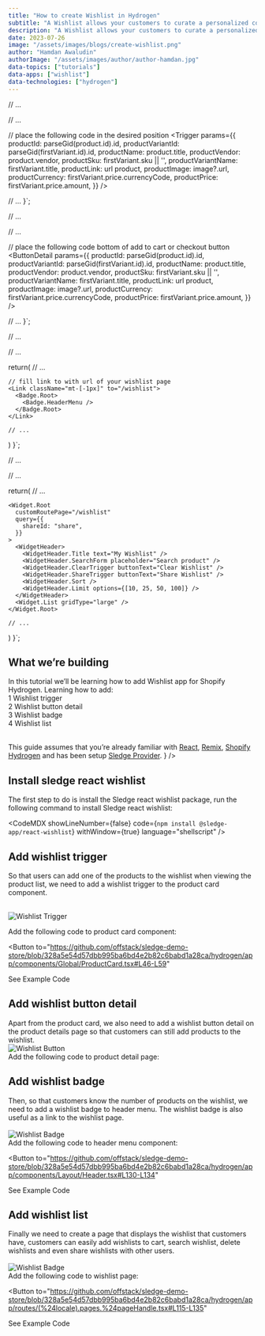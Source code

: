 ```yaml
---
title: "How to create Wishlist in Hydrogen"
subtitle: "A Wishlist allows your customers to curate a personalized collection of products they desire, but may not be ready to purchase immediately."
description: "A Wishlist allows your customers to curate a personalized collection of products they desire, but may not be ready to purchase immediately."
date: 2023-07-26
image: "/assets/images/blogs/create-wishlist.png"
author: "Hamdan Awaludin"
authorImage: "/assets/images/author/author-hamdan.jpg"
data-topics: ["tutorials"]
data-apps: ["wishlist"]
data-technologies: ["hydrogen"]
---
```


<RecommendedPosts type="card" autoGenerate/>

// ...

  // ...
  
  // place the following code in the desired position
  <Trigger
    params={{
      productId: parseGid(product.id).id,
      productVariantId: parseGid(firstVariant.id).id,
      productName: product.title,
      productVendor: product.vendor,
      productSku: firstVariant.sku || '',
      productVariantName: firstVariant.title,
      productLink: url product,
      productImage: image?.url,
      productCurrency: firstVariant.price.currencyCode,
      productPrice: firstVariant.price.amount,
    }}
  />

// ...
}`;

// ...

  // ...
  
  // place the following code bottom of add to cart or checkout button
  <ButtonDetail
    params={{
      productId: parseGid(product.id).id,
      productVariantId: parseGid(firstVariant.id).id,
      productName: product.title,
      productVendor: product.vendor,
      productSku: firstVariant.sku || '',
      productVariantName: firstVariant.title,
      productLink: url product,
      productImage: image?.url,
      productCurrency: firstVariant.price.currencyCode,
      productPrice: firstVariant.price.amount,
    }}
  />

// ...
}`;

// ...

  // ...

return(
// ...

    // fill link to with url of your wishlist page
    <Link className="mt-[-1px]" to="/wishlist">
      <Badge.Root>
        <Badge.HeaderMenu />
      </Badge.Root>
    </Link>

    // ...

)
}`;

// ...

  // ...

return(
// ...

    <Widget.Root
      customRoutePage="/wishlist"
      query={{
        shareId: "share",
      }}
    >
      <WidgetHeader>
        <WidgetHeader.Title text="My Wishlist" />
        <WidgetHeader.SearchForm placeholder="Search product" />
        <WidgetHeader.ClearTrigger buttonText="Clear Wishlist" />
        <WidgetHeader.ShareTrigger buttonText="Share Wishlist" />
        <WidgetHeader.Sort />
        <WidgetHeader.Limit options={[10, 25, 50, 100]} />
      </WidgetHeader>
      <Widget.List gridType="large" />
    </Widget.Root>

    // ...

)
}`;

## What we’re building

In this tutorial we’ll be learning how to add Wishlist app for Shopify Hydrogen. Learning how to add: <br/>
1 Wishlist trigger <br/>
2 Wishlist button detail <br/>
3 Wishlist badge <br/>
4 Wishlist list <br/>

<br />
<Info content={
  <>
  This guide assumes that you’re already familiar with <a href="https://react.dev/" target="_blank" >React</a>, <a href="https://remix.run/" target="_blank">Remix</a>, <a href="https://hydrogen.shopify.dev/" target="_blank">Shopify Hydrogen</a> and has been setup <a href="/blog/how-to-add-sledge-provider-in-shopify-hydrogen" target="_blank">Sledge Provider</a>.
  </>
} />

## Install sledge react wishlist

The first step to do is install the Sledge react wishlist package,
run the following command to install Sledge react wishlist:

<CodeMDX
  showLineNumber={false}
  code={`npm install @sledge-app/react-wishlist`}
  withWindow={true}
  language="shellscript"
/>

## Add wishlist trigger

So that users can add one of the products to the wishlist when viewing the product list, we need to add a wishlist trigger to the product card component.<br/>

<br />
<img src="/assets/images/blogs/wishlist-trigger.png" alt="Wishlist Trigger" />
<br />

Add the following code to product card component:

<CodeMDX
  showLineNumber={false}
  code={triggerCode}
  withWindow={true}
  language="javascript"
/>

<Button
  to="https://github.com/offstack/sledge-demo-store/blob/328a5e54d57dbb995ba6bd4e2b82c6babd1a28ca/hydrogen/app/components/Global/ProductCard.tsx#L46-L59"
>
  <span>See Example Code</span>
</Button>
<br />

## Add wishlist button detail

Apart from the product card, we also need to add a wishlist button detail on the product details page so that customers can still add products to the wishlist.
<br/>
<img src="/assets/images/blogs/wishlist-button.png" alt="Wishlist Button" />
<br/>
Add the following code to product detail page:

<CodeMDX
  showLineNumber={false}
  code={buttonDetailCode}
  withWindow={true}
  language="javascript"
/>

## Add wishlist badge

Then, so that customers know the number of products on the wishlist, we need to add a wishlist badge to header menu.
The wishlist badge is also useful as a link to the wishlist page. <br/>
<br />
<img src="/assets/images/blogs/wishlist-badge.png" alt="Wishlist Badge" />
<br />
Add the following code to header menu component:

<CodeMDX
  showLineNumber={false}
  code={badgeCode}
  withWindow={true}
  language="javascript"
/>

<Button
  to="https://github.com/offstack/sledge-demo-store/blob/328a5e54d57dbb995ba6bd4e2b82c6babd1a28ca/hydrogen/app/components/Layout/Header.tsx#L130-L134"
>
  <span>See Example Code</span>
</Button>
<br />

## Add wishlist list

Finally we need to create a page that displays the wishlist that customers have, customers can easily add wishlists to cart, search wishlist, delete wishlists and even share wishlists with other users. <br/>
<br />
<img src="/assets/images/blogs/wishlist-page.png" alt="Wishlist Badge" />
<br />
Add the following code to wishlist page:

<CodeMDX
  showLineNumber={false}
  code={wishListCode}
  withWindow={true}
  language="javascript"
/>

<Button
  to="https://github.com/offstack/sledge-demo-store/blob/328a5e54d57dbb995ba6bd4e2b82c6babd1a28ca/hydrogen/app/routes/(%24locale).pages.%24pageHandle.tsx#L115-L135"
>
  <span>See Example Code</span>
</Button>
